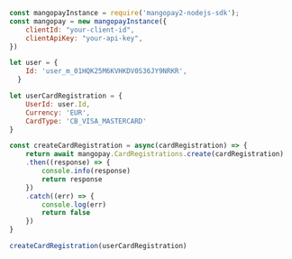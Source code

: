   
```javascript NodeJS  
const mangopayInstance = require('mangopay2-nodejs-sdk');
const mangopay = new mangopayInstance({
    clientId: "your-client-id",
    clientApiKey: "your-api-key",
})

let user = {
    Id: 'user_m_01HQK25M6KVHKDV0S36JY9NRKR',
  }

let userCardRegistration = {
    UserId: user.Id,
    Currency: 'EUR',
    CardType: 'CB_VISA_MASTERCARD'
}

const createCardRegistration = async(cardRegistration) => {
    return await mangopay.CardRegistrations.create(cardRegistration)
    .then((response) => {
        console.info(response)
        return response
    })
    .catch((err) => {
        console.log(err)
        return false
    })
}

createCardRegistration(userCardRegistration)  
```